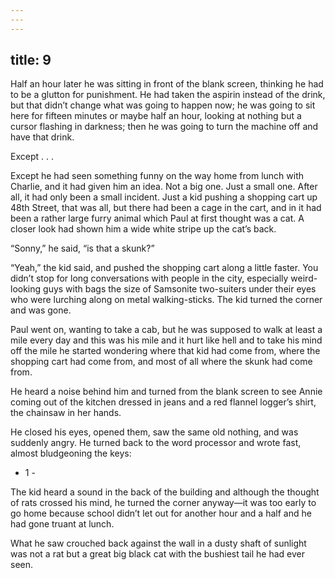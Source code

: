 ```yaml
---
---
---
```

title: 9
---




Half an hour later he was sitting in front of the blank screen, thinking he had to be a glutton for punishment. He had taken the aspirin instead of the drink, but that didn’t change what was going to happen now; he was going to sit here for fifteen minutes or maybe half an hour, looking at nothing but a cursor flashing in darkness; then he was going to turn the machine off and have that drink.

Except . . .

Except he had seen something funny on the way home from lunch with Charlie, and it had given him an idea. Not a big one. Just a small one. After all, it had only been a small incident. Just a kid pushing a shopping cart up 48th Street, that was all, but there had been a cage in the cart, and in it had been a rather large furry animal which Paul at first thought was a cat. A closer look had shown him a wide white stripe up the cat’s back.

“Sonny,” he said, “is that a skunk?”

“Yeah,” the kid said, and pushed the shopping cart along a little faster. You didn’t stop for long conversations with people in the city, especially weird-looking guys with bags the size of Samsonite two-suiters under their eyes who were lurching along on metal walking-sticks. The kid turned the corner and was gone.

Paul went on, wanting to take a cab, but he was supposed to walk at least a mile every day and this was his mile and it hurt like hell and to take his mind off the mile he started wondering where that kid had come from, where the shopping cart had come from, and most of all where the skunk had come from.

He heard a noise behind him and turned from the blank screen to see Annie coming out of the kitchen dressed in jeans and a red flannel logger’s shirt, the chainsaw in her hands.

He closed his eyes, opened them, saw the same old nothing, and was suddenly angry. He turned back to the word processor and wrote fast, almost bludgeoning the keys:





- 1 -


The kid heard a sound in the back of the building and although the thought of rats crossed his mind, he turned the corner anyway—it was too early to go home because school didn’t let out for another hour and a half and he had gone truant at lunch.

What he saw crouched back against the wall in a dusty shaft of sunlight was not a rat but a great big black cat with the bushiest tail he had ever seen.